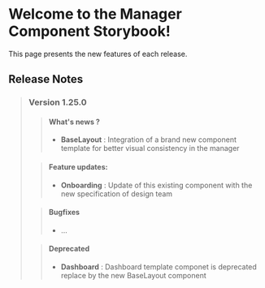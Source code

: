 
<Meta title="Introduction" />

# Welcome to the Manager Component Storybook!

This page presents the new features of each release.

## Release Notes

> ### Version 1.25.0
>
> > #### What's news ?
> >
> > - **BaseLayout** : Integration of a brand new component template for better visual consistency in the manager
>
> > #### Feature updates:
> >
> > - **Onboarding** : Update of this existing component with the new specification of design team
>
> > #### Bugfixes
> >
> > - ...
>
> > #### Deprecated
> >
> > - **Dashboard** : Dashboard template componet is deprecated replace by the new BaseLayout component
